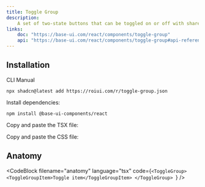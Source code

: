 ```yaml
---
title: Toggle Group
description:
    A set of two-state buttons that can be toggled on or off with shared state management.
links:
    doc: "https://base-ui.com/react/components/toggle-group"
    api: "https://base-ui.com/react/components/toggle-group#api-reference"
---
```


<ComponentPreview name="toggle-group-demo" />

## Installation

<InstallationTabs>

<InstallationTabsList>
    <InstallationTabsTrigger value="cli">CLI</InstallationTabsTrigger>
    <InstallationTabsTrigger value="manual">Manual</InstallationTabsTrigger>
</InstallationTabsList>

<InstallationTabsContent value="cli">

```package-install
npx shadcn@latest add https://roiui.com/r/toggle-group.json
```

</InstallationTabsContent>

<InstallationTabsContent value="manual" data-manual="true">

Install dependencies:

```package-install
npm install @base-ui-components/react
```

Copy and paste the TSX file:

<ComponentSource
    src="registry/brook/ui/toggle-group/toggle-group.tsx"
    title="components/ui/toggle-group.tsx"
    collapsible={true}
/>

Copy and paste the CSS file:

<ComponentSource
    src="registry/brook/ui/toggle-group/toggle-group.module.css"
    title="components/ui/toggle-group.module.css"
    language="css"
    collapsible={true}
/>

</InstallationTabsContent>

</InstallationTabs>

## Anatomy

<CodeBlock
filename="anatomy"
  language="tsx"
  code={`<ToggleGroup>
    <ToggleGroupItem>Toggle item</ToggleGroupItem>
</ToggleGroup>
`} />
